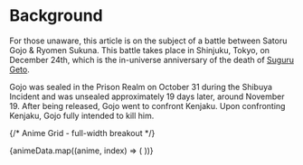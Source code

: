 
# Background

For those unaware, this article is on the subject of a battle between Satoru Gojo & Ryomen Sukuna. This battle takes place
in Shinjuku, Tokyo, on December 24th, which is the in-universe anniversary of the death of [Suguru Geto](https://jujutsu-kaisen.fandom.com/wiki/Suguru_Geto).

Gojo was sealed in the Prison Realm on October 31 during the Shibuya Incident and was unsealed approximately 19 days later, around November 19. After being released,
Gojo went to confront Kenjaku. Upon confronting Kenjaku, Gojo fully intended to kill him.

{/* Anime Grid - full-width breakout */}
<div className="w-screen relative left-1/2 right-1/2 -mx-[50vw] my-12 py-12" data-no-preview="true">
  <div className="post-component px-4 md:px-8 max-w-6xl mx-auto">
    <div className="grid grid-cols-1 sm:grid-cols-2 lg:grid-cols-3 gap-6">
      {animeData.map((anime, index) => (
        <AnimeDisplay 
          key={index}
          coverImage={anime.coverImage}
          title={anime.title}
          studio={anime.studio}
          director={anime.director}
          year={anime.year}
          episodes={anime.episodes}
          genre={anime.genre}
        />
      ))}
    </div>
  </div>
</div>
